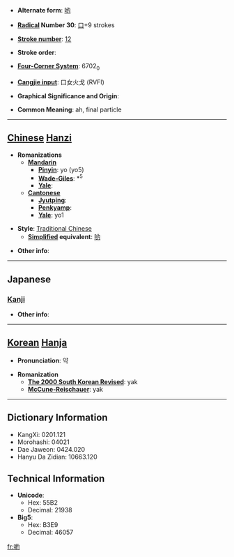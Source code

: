 * '''Alternate form''': [[哟]]

* '''[[Wiktionary:Chinese radical index| Radical]] Number 30''': [[Wiktionary:Chinese radical index 口|口]]+9 strokes

* '''[[Wiktionary:Chinese total strokes index|Stroke number]]''': [[Wiktionary:Chinese total strokes index 12|12]]

* '''Stroke order''': 

* '''[[Wiktionary:Chinese four corner index|Four-Corner System]]''': 6702<sub>0</sub>

* '''[[Wiktionary:Chinese Cangjie index|Cangjie input]]''': 口女火戈 (RVFI)

* '''Graphical Significance and Origin''': 

* '''Common Meaning''': ah, final particle

----

== [[Chinese]] [[Hanzi]] ==

* '''Romanizations'''
** '''[[Mandarin]]'''
*** '''[[Pinyin]]''': yo (yo5)
*** '''[[Wade-Giles]]''': *<sup>5</sup>
*** '''[[Yale]]''': 
** '''[[Cantonese]]'''
*** '''[[Jyutping]]''':
*** '''[[Penkyamp]]''': 
*** '''[[Yale]]''': yo1

* '''Style''': [[Traditional Chinese]] 
** '''[[Simplified Chinese|Simplified]] equivalent''': [[哟]]

* '''Other info''': 

----

==Japanese==
===[[Kanji]]===
{{kanji|on readings=[[やく]] (yaku)
|kun readings=
}}

* '''Other info''':  

----

== [[Korean]] [[Hanja]] ==

* '''Pronunciation''': 약

* '''Romanization'''
** '''[[The 2000 South Korean Revised Romanization|The 2000 South Korean Revised]]''': yak
** '''[[McCune-Reischauer]]''': yak

----

== Dictionary Information ==

* KangXi: 0201.121
* Morohashi: 04021
* Dae Jaweon: 0424.020
* Hanyu Da Zidian: 10663.120

== Technical Information ==

* '''Unicode''':
** Hex: 55B2
** Decimal: 21938
* '''Big5''':
** Hex: B3E9
** Decimal: 46057

[[fr:喲]]
